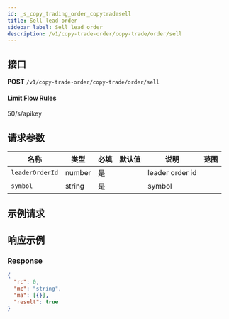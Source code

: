 ```yaml
---
id: _s_copy_trading_order_copytradesell
title: Sell lead order
sidebar_label: Sell lead order
description: /v1/copy-trade-order/copy-trade/order/sell
---
```


## 接口

**POST** `/v1/copy-trade-order/copy-trade/order/sell`

#### **Limit Flow Rules**

50/s/apikey

## 请求参数

| 名称            | 类型   | 必填 | 默认值 | 说明            | 范围 |
| --------------- | ------ | ---- | ------ | --------------- | ---- |
| `leaderOrderId` | number | 是   |        | leader order id |      |
| `symbol`        | string | 是   |        | symbol          |      |

## 示例请求

## 响应示例

### Response

```json
{
  "rc": 0,
  "mc": "string",
  "ma": [{}],
  "result": true
}
```
